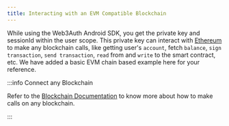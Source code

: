 ```yaml
---
title: Interacting with an EVM Compatible Blockchain
---
```


While using the Web3Auth Android SDK, you get the private key and sessionId within the user scope. This private key can interact with
[Ethereum](https://ethereum.org/) to make any blockchain calls, like getting user's `account`, fetch `balance`, `sign transaction`,
`send transaction`, `read` from and `write` to the smart contract, etc. We have added a basic EVM chain based example here for your reference.

:::info Connect any Blockchain

Refer to the [Blockchain Documentation](/connect-blockchain/) to know more about how to make calls on any blockchain.

:::
